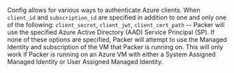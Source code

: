 <!-- Code generated from the comments of the Config struct in builder/azure/common/client/config.go; DO NOT EDIT MANUALLY -->

Config allows for various ways to authenticate Azure clients.  When
`client_id` and `subscription_id` are specified in addition to one and only
one of the following: `client_secret`, `client_jwt`, `client_cert_path` --
Packer will use the specified Azure Active Directory (AAD) Service Principal
(SP).
If none of these options are specified, Packer will attempt to use the Managed Identity
and subscription of the VM that Packer is running on.  This will only work if
Packer is running on an Azure VM with either a System Assigned Managed
Identity or User Assigned Managed Identity.

<!-- End of code generated from the comments of the Config struct in builder/azure/common/client/config.go; -->
